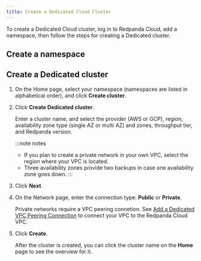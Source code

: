 ```yaml
---
title: Create a Dedicated Cloud Cluster
---
```


<head>
    <meta name="title" content="Create a Dedicated Cloud Cluster | Redpanda Docs"/>
    <meta name="description" content="Use the Redpanda Cloud to create a Dedicated cloud cluster."/>
    <link rel="canonical" href="https://docs.redpanda.com/docs/deploy/deployment-option/cloud/create-dedicated-cloud-cluster-aws/" />
</head>


To create a Dedicated Cloud cluster, log in to Redpanda Cloud, add a namespace, then follow the steps for creating a Dedicated cluster.

## Create a namespace

<CreateNamespace/>

## Create a Dedicated cluster

1. On the Home page, select your namespace (namespaces are listed in alphabetical order), and click **Create cluster**.
2. Click **Create Dedicated cluster**.

   Enter a cluster name, and select the provider (AWS or GCP), region, availability zone type (single AZ or multi AZ) and zones, throughput tier, and Redpanda version. 
   
   :::note notes
   - If you plan to create a private network in your own VPC, select the region where your VPC is located.
   - Three availability zones provide two backups in case one availability zone goes down.
   :::

3. Click **Next**.
   
4. On the Network page, enter the connection type: **Public** or **Private**. 
   
   Private networks require a VPC peering connetion. See [Add a Dedicated VPC Peering Connection](../vpc-peering) to connect your VPC to the Redpanda Cloud VPC.
    
5.  Click **Create**.

    After the cluster is created, you can click the cluster name on the **Home** page to see the overview for it.
